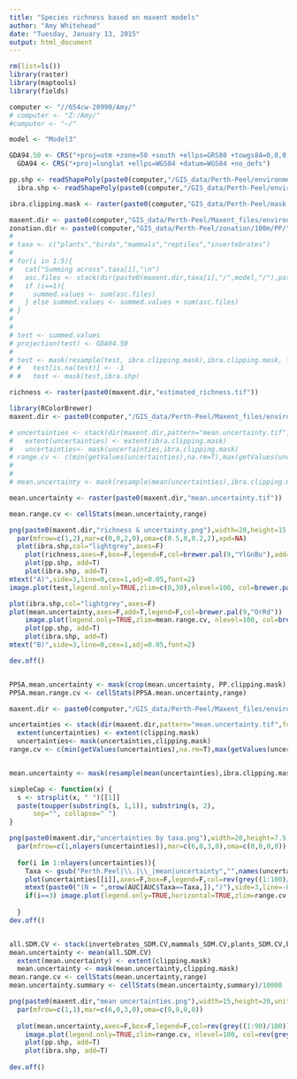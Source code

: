 ```yaml
---
title: "Species richness based on maxent models"
author: "Amy Whitehead"
date: "Tuesday, January 13, 2015"
output: html_document
---
```



```r
rm(list=ls())
library(raster)
library(maptools)
library(fields)

computer <- "//654cw-20990/Amy/"
# computer <- "Z:/Amy/"
#computer <- "~/"

model <- "Model3"

GDA94.50 <- CRS("+proj=utm +zone=50 +south +ellps=GRS80 +towgs84=0,0,0,0,0,0,0 +units=m +no_defs")
  GDA94 <- CRS("+proj=longlat +ellps=WGS84 +datum=WGS84 +no_defs")

pp.shp <- readShapePoly(paste0(computer,"/GIS_data/Perth-Peel/environmental data/100m/scenario data/DoP/DoP_StrategicAssessmentStudyBoundary_Extended_20121004.shp"))
  ibra.shp <- readShapePoly(paste0(computer,"/GIS_data/Perth-Peel/environmental data/PP_IBRA.shp"))
```


```r

ibra.clipping.mask <- raster(paste0(computer,"GIS_data/Perth-Peel/mask files/ibra.clipping.mask.tif"))

maxent.dir <- paste0(computer,"GIS_data/Perth-Peel/Maxent_files/environmental_data/100m/ibra/output/")
zonation.dir <- paste0(computer,"GIS_data/Perth-Peel/zonation/100m/PP/")
# 
# taxa <- c("plants","birds","mammals","reptiles","invertebrates")
# 
# for(i in 1:5){
#   cat("Summing across",taxa[i],"\n")
#   asc.files <- stack(dir(paste0(maxent.dir,taxa[i],"/",model,"/"),pattern="_avg.asc$",full.names=T))
#   if (i==1){
#     summed.values <- sum(asc.files)
#   } else summed.values <- summed.values + sum(asc.files)
# }
# 
# 
# test <- summed.values 
# projection(test) <- GDA94.50
# 
# test <- mask(resample(test, ibra.clipping.mask),ibra.clipping.mask, filename=paste0(maxent.dir,"estimated_richness.tif"),overwrite=T)
# #   test[is.na(test)] <- -1
# #   test <- mask(test,ibra.shp)

richness <- raster(paste0(maxent.dir,"estimated_richness.tif"))
```


```r
library(RColorBrewer)
maxent.dir <- paste0(computer,"/GIS_data/Perth-Peel/Maxent_files/environmental_data/100m/ibra/output/")

# uncertainties <- stack(dir(maxent.dir,pattern="mean.uncertainty.tif",full.names=T,recursive=T))
#   extent(uncertainties) <- extent(ibra.clipping.mask) 
#   uncertainties<- mask(uncertainties,ibra.clipping.mask)
# range.cv <- c(min(getValues(uncertainties),na.rm=T),max(getValues(uncertainties),na.rm=T))
# 
# 
# mean.uncertainty <- mask(resample(mean(uncertainties),ibra.clipping.mask),ibra.clipping.mask,filename=paste0(maxent.dir,"mean.uncertainty.tif"),overwrite=T)

mean.uncertainty <- raster(paste0(maxent.dir,"mean.uncertainty.tif"))

mean.range.cv <- cellStats(mean.uncertainty,range)

png(paste0(maxent.dir,"richness & uncertainty.png"),width=20,height=15,units="cm",res=300,pointsize=12,bg="transparent")
  par(mfrow=c(1,2),mar=c(0,0,2,0),oma=c(0.5,0,0.2,2),xpd=NA)
  plot(ibra.shp,col="lightgrey",axes=F)  
    plot(richness,axes=F,box=F,legend=F,col=brewer.pal(9,"YlGnBu"),add=T)
    plot(pp.shp, add=T)
    plot(ibra.shp, add=T)
mtext("A)",side=3,line=0,cex=1,adj=0.05,font=2)
image.plot(test,legend.only=TRUE,zlim=c(0,30),nlevel=100, col=brewer.pal(9,"YlGnBu"),axis.args=list(at=c(0,30), labels=c("Low","High"), cex.axis=0.7,adj=0.5),legend.args=list(text='Relative richness', side=2, font=2, line=0.75, cex=0.7),legend.width=1,legend.shrink=0.5)

plot(ibra.shp,col="lightgrey",axes=F)
plot(mean.uncertainty,axes=F,add=T,legend=F,col=brewer.pal(9,"OrRd"))
    image.plot(legend.only=TRUE,zlim=mean.range.cv, nlevel=100, col=brewer.pal(9,"OrRd"),axis.args=list(at=mean.range.cv, labels=c(paste0("Low","\n","(CV=",round(mean.range.cv[1]/10000,2),")"),paste0("High","\n","(CV=",round(mean.range.cv[2]/10000,2),")")), cex.axis=0.7,adj=0.5),legend.args=list(text='Predictive uncertainty', side=2, font=2, line=0.75, cex=0.7),legend.width=1,legend.shrink=0.5)
    plot(pp.shp, add=T)
    plot(ibra.shp, add=T)
mtext("B)",side=3,line=0,cex=1,adj=0.05,font=2)

dev.off()


PPSA.mean.uncertainty <- mask(crop(mean.uncertainty, PP.clipping.mask), PP.clipping.mask)
PPSA.mean.range.cv <- cellStats(PPSA.mean.uncertainty,range)
```

```r


maxent.dir <- paste0(computer,"/GIS_data/Perth-Peel/Maxent_files/environmental_data/100m/ibra/output/")

uncertainties <- stack(dir(maxent.dir,pattern="mean.uncertainty.tif",full.names=T,recursive=T))
  extent(uncertainties) <- extent(clipping.mask) 
  uncertainties<- mask(uncertainties,clipping.mask)
range.cv <- c(min(getValues(uncertainties),na.rm=T),max(getValues(uncertainties),na.rm=T))


mean.uncertainty <- mask(resample(mean(uncertainties),ibra.clipping.mask),ibra.clipping.mask)

simpleCap <- function(x) {
  s <- strsplit(x, " ")[[1]]
  paste(toupper(substring(s, 1,1)), substring(s, 2),
      sep="", collapse=" ")
}

png(paste0(maxent.dir,"uncertainties by taxa.png"),width=20,height=7.5,units="cm",res=300,pointsize=12,bg="transparent")
  par(mfrow=c(1,nlayers(uncertainties)),mar=c(6,0,3,0),oma=c(0,0,0,0))
  
  for(i in 1:nlayers(uncertainties)){
    Taxa <- gsub("Perth.Peel|\\.|\\_|mean|uncertainty","",names(uncertainties[[i]]))
    plot(uncertainties[[i]],axes=F,box=F,legend=F,col=rev(grey((1:100)/100)),zlim=range.cv,main=simpleCap(Taxa))
    mtext(paste0("(N = ",nrow(AUC[AUC$Taxa==Taxa,]),")"),side=3,line=-0.5,cex=0.7)
    if(i==3) image.plot(legend.only=TRUE,horizontal=TRUE,zlim=range.cv, nlevel=100, col=rev(grey((1:100)/100)),axis.args=list(at=range.cv, labels=c(paste0("Low","\n","(CV=",round(range.cv[1]/10000,2),")"),paste0("High","\n","(CV=",round(range.cv[2]/10000,2),")")), cex.axis=0.7),legend.args=list(text='Uncertainty', side=1, font=2, line=1.5, cex=0.7),legend.width=0.55)
    
  }
dev.off()


all.SDM.CV <- stack(invertebrates_SDM.CV,mammals_SDM.CV,plants_SDM.CV,birds_SDM.CV,reptiles_SDM.CV)
mean.uncertainty <- mean(all.SDM.CV)
  extent(mean.uncertainty) <- extent(clipping.mask)
  mean.uncertainty <- mask(mean.uncertainty,clipping.mask)
mean.range.cv <- cellStats(mean.uncertainty,range)
mean.uncertainty.summary <- cellStats(mean.uncertainty,summary)/10000

png(paste0(maxent.dir,"mean uncertainties.png"),width=15,height=20,units="cm",res=300,pointsize=12,bg="transparent")
  par(mfrow=c(1,1),mar=c(6,0,3,0),oma=c(0,0,0,0))
  
  plot(mean.uncertainty,axes=F,box=F,legend=F,col=rev(grey((1:90)/100)),zlim=mean.range.cv)
    image.plot(legend.only=TRUE,zlim=range.cv, nlevel=100, col=rev(grey((1:90)/100)),axis.args=list(at=range.cv, labels=c(paste0("Low","\n","(CV=",round(mean.range.cv[1]/10000,2),")"),paste0("High","\n","(CV=",round(mean.range.cv[2]/10000,2),")")), cex.axis=0.7,adj=0.5),legend.args=list(text='Uncertainty', side=3, font=2, line=1.5, cex=0.7),legend.width=0.55,legend.shrink=0.5)
    plot(pp.shp, add=T)
    plot(ibra.shp, add=T)
    
dev.off()


```